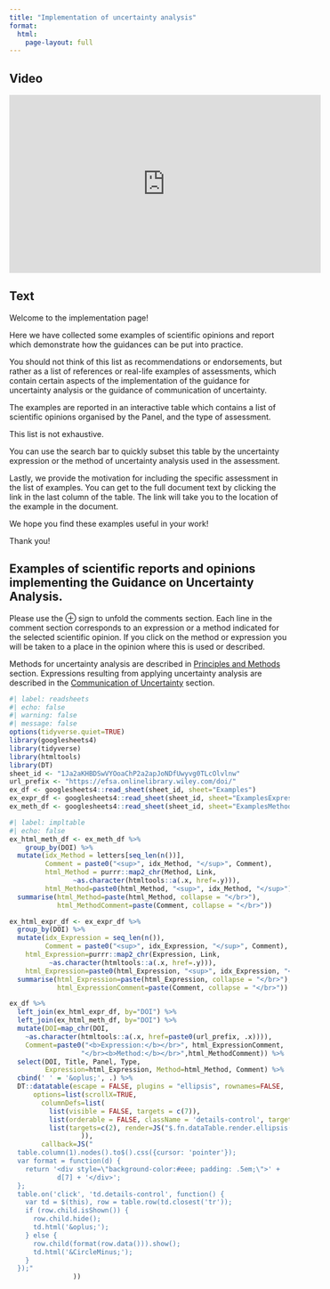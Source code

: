 ```yaml
---
title: "Implementation of uncertainty analysis"
format: 
  html:
    page-layout: full
---
```

:::: {.panel-tabset}

## Video

<iframe width="560px" height="320px" allowfullscreen="true" allow="autoplay *" title="Sequence_01_Implementation" src="https://lu.instructuremedia.com/embed/cda3e254-e10f-41e0-9926-a139e149595f" frameborder="0"></iframe>

## Text

Welcome to the implementation page! 

Here we have collected some examples of scientific opinions and report which demonstrate how the guidances can be put into practice. 

You should not think of this list as recommendations or endorsements, but rather as a list of references or real-life examples of assessments, which contain certain aspects of the implementation of the guidance for uncertainty analysis or the guidance of communication of uncertainty.

The examples are reported in an interactive table which contains a list of scientific opinions organised by the Panel, and the type of assessment. 

This list is not exhaustive.

You can use the search bar to quickly subset this table by the uncertainty expression or the method of uncertainty analysis used in the assessment. 

Lastly, we provide the motivation for including the specific assessment in the list of examples. You can get to the full document text by clicking the link in the last column of the table. The link will take you to the location of the example in the document.

We hope you find these examples useful in your work!

Thank you!

::::

## Examples of scientific reports and opinions implementing the Guidance on Uncertainty Analysis. 

Please use the &#8853; sign to unfold the comments section. Each line in the comment section corresponds to an expression or a method indicated for the selected scientific opinion. If you click on the method or expression you will be taken to a place in the opinion where this is used or described. 

Methods for uncertainty analysis are described in [Principles and Methods](principles-and-methods/methods.qmd) section. Expressions resulting from applying uncertainty analysis are described in the [Communication of Uncertainty](uncertainty-communication.qmd) section.

```r
#| label: readsheets
#| echo: false
#| warning: false
#| message: false
options(tidyverse.quiet=TRUE)
library(googlesheets4)
library(tidyverse)
library(htmltools)
library(DT)
sheet_id <- "1Ja2aKHBDSwVYOoaChP2a2apJoNDfUwyvg0TLcOlvlnw"
url_prefix <- "https://efsa.onlinelibrary.wiley.com/doi/"
ex_df <- googlesheets4::read_sheet(sheet_id, sheet="Examples")
ex_expr_df <- googlesheets4::read_sheet(sheet_id, sheet="ExamplesExpressions")
ex_meth_df <- googlesheets4::read_sheet(sheet_id, sheet="ExamplesMethods")
```

```r
#| label: impltable
#| echo: false
ex_html_meth_df <- ex_meth_df %>% 
    group_by(DOI) %>% 
  mutate(idx_Method = letters[seq_len(n())],
         Comment = paste0("<sup>", idx_Method, "</sup>", Comment),
         html_Method = purrr::map2_chr(Method, Link, 
                ~as.character(htmltools::a(.x, href=.y))),
         html_Method=paste0(html_Method, "<sup>", idx_Method, "</sup>")) %>% 
  summarise(html_Method=paste(html_Method, collapse = "</br>"),
            html_MethodComment=paste(Comment, collapse = "</br>")) 

ex_html_expr_df <- ex_expr_df %>% 
  group_by(DOI) %>% 
  mutate(idx_Expression = seq_len(n()),
         Comment = paste0("<sup>", idx_Expression, "</sup>", Comment),
    html_Expression=purrr::map2_chr(Expression, Link, 
          ~as.character(htmltools::a(.x, href=.y))),
    html_Expression=paste0(html_Expression, "<sup>", idx_Expression, "</sup>")) %>%
  summarise(html_Expression=paste(html_Expression, collapse = "</br>"),
            html_ExpressionComment=paste(Comment, collapse = "</br>"))

ex_df %>% 
  left_join(ex_html_expr_df, by="DOI") %>% 
  left_join(ex_html_meth_df, by="DOI") %>% 
  mutate(DOI=map_chr(DOI, 
    ~as.character(htmltools::a(.x, href=paste0(url_prefix, .x)))),
    Comment=paste0("<b>Expression:</b></br>", html_ExpressionComment,
                  "</br><b>Method:</b></br>",html_MethodComment)) %>% 
  select(DOI, Title, Panel, Type, 
         Expression=html_Expression, Method=html_Method, Comment) %>% 
  cbind(' ' = '&oplus;', .) %>% 
  DT::datatable(escape = FALSE, plugins = "ellipsis", rownames=FALSE,
      options=list(scrollX=TRUE,
        columnDefs=list(
          list(visible = FALSE, targets = c(7)),
          list(orderable = FALSE, className = 'details-control', targets = 0),
          list(targets=c(2), render=JS("$.fn.dataTable.render.ellipsis( 17, false )"))
                  )),
        callback=JS("
  table.column(1).nodes().to$().css({cursor: 'pointer'});
  var format = function(d) {
    return '<div style=\"background-color:#eee; padding: .5em;\">' +
            d[7] + '</div>';
  };
  table.on('click', 'td.details-control', function() {
    var td = $(this), row = table.row(td.closest('tr'));
    if (row.child.isShown()) {
      row.child.hide();
      td.html('&oplus;');
    } else {
      row.child(format(row.data())).show();
      td.html('&CircleMinus;');
    }
  });"
                ))
```

